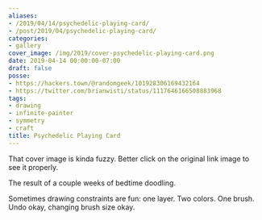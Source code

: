 ```yaml
---
aliases:
- /2019/04/14/psychedelic-playing-card/
- /post/2019/04/psychedelic-playing-card/
categories:
- gallery
cover_image: /img/2019/cover-psychedelic-playing-card.png
date: 2019-04-14 00:00:00-07:00
draft: false
posse:
- https://hackers.town/@randomgeek/101928306169432164
- https://twitter.com/brianwisti/status/1117646166508883968
tags:
- drawing
- infinite-painter
- symmetry
- craft
title: Psychedelic Playing Card
---
```


That cover image is kinda fuzzy. Better click on the original link image to see it properly.

<!--more-->
The result of a couple weeks of bedtime doodling.

Sometimes drawing constraints are fun: one layer. Two colors. One brush. Undo okay, changing brush size okay.
